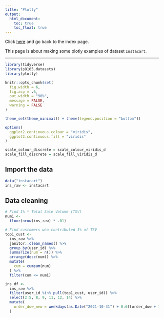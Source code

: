 ```yaml
---
title: "Plotly"
output: 
  html_document:
    toc: true
    toc_float: true
---
```

Click [here](index.html) and go back to the index page.

This page is about making some plotly examples of dataset `Instacart`.

-----------------------------------------------

```r
library(tidyverse)
library(p8105.datasets)
library(plotly)

knitr::opts_chunk$set(
  fig.width = 6,
  fig.asp = .6,
  out.width = "90%",
  message = FALSE,
  warning = FALSE
)

theme_set(theme_minimal() + theme(legend.position = "bottom"))

options(
  ggplot2.continuous.colour = "viridis",
  ggplot2.continuous.fill = "viridis"
)

scale_colour_discrete = scale_colour_viridis_d
scale_fill_discrete = scale_fill_viridis_d
```

## Import the data

```r
data("instacart")
ins_raw <- instacart
```

## Data cleaning

```r
# Find 1% * Total Sale Volume (TSV)
num1 <- 
  floor(nrow(ins_raw) * .01)

# Find customers who contributed 1% of TSV
top1_cust <- 
  ins_raw %>% 
  janitor::clean_names() %>% 
  group_by(user_id) %>% 
  summarize(num = n()) %>% 
  arrange(desc(num)) %>% 
  mutate(
    cum = cumsum(num)
  ) %>% 
  filter(cum <= num1)

ins_df <- 
  ins_raw %>% 
  filter(user_id %in% pull(top1_cust, user_id)) %>% 
  select(2:5, 8, 9, 11, 12, 14) %>% 
  mutate(
    order_dow_new = weekdays(as.Date("2021-10-31") + 0:6)[order_dow + 1]
  )
```